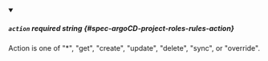 
<details className="config-field" data-expandable="false" open>
<summary>

##### `action` <span className="config-field-required" data-required="false">required</span> <span className="config-field-type">string</span> <span className="config-field-default"></span> <span className="config-field-enum"></span> {#spec-argoCD-project-roles-rules-action}

Action is one of "*", "get", "create", "update", "delete", "sync", or "override".

</summary>



</details>
